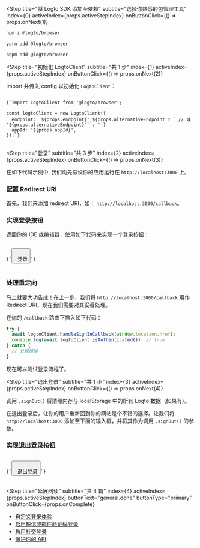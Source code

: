 
<Step
  title="将 Logto SDK 添加至依赖"
  subtitle="选择你熟悉的包管理工具"
  index={0}
  activeIndex={props.activeStepIndex}
  onButtonClick={() => props.onNext(1)}
>
<Tabs>
<TabItem value="npm" label="npm">

```bash
npm i @logto/browser
```

</TabItem>
<TabItem value="yarn" label="Yarn">

```bash
yarn add @logto/browser
```

</TabItem>
<TabItem value="pnpm" label="pnpm">

```bash
pnpm add @logto/browser
```

</TabItem>
</Tabs>
</Step>

<Step
  title="初始化 LogtoClient"
  subtitle="共 1 步"
  index={1}
  activeIndex={props.activeStepIndex}
  onButtonClick={() => props.onNext(2)}
>

Import 并传入 config 以初始化 `LogtoClient`：

<pre>
<code className="language-ts">
{`import LogtoClient from '@logto/browser';

const logtoClient = new LogtoClient({
  endpoint: '${props.endpoint}',${props.alternativeEndpoint ? ` // 或 "${props.alternativeEndpoint}"` : ''}
  appId: '${props.appId}',
});`}
</code>
</pre>

</Step>

<Step
  title="登录"
  subtitle="共 3 步"
  index={2}
  activeIndex={props.activeStepIndex}
  onButtonClick={() => props.onNext(3)}
>

<InlineNotification>
  在如下代码示例中, 我们均先假设你的应用运行在 <code>http://localhost:3000</code> 上。
</InlineNotification>

### 配置 Redirect URI

首先，我们来添加 redirect URI，如： `http://localhost:3000/callback`。

<UriInputField appId={props.appId} isSingle={!props.isCompact} name="redirectUris" title="application_details.redirect_uri" />

### 实现登录按钮

返回你的 IDE 或编辑器，使用如下代码来实现一个登录按钮：

<pre>
<code className="language-html">
{`<button onclick="logtoClient.signIn('${props.redirectUris[0] ?? 'http://localhost:3000/callback'}')">
  登录
</button>`}
</code>
</pre>

### 处理重定向

马上就要大功告成！在上一步，我们将 `http://localhost:3000/callback` 用作 Redirect URI，现在我们需要对其妥善处理。

在你的 `/callback` 路由下插入如下代码：

```ts
try {
  await logtoClient.handleSignInCallback(window.location.href);
  console.log(await logtoClient.isAuthenticated()); // true
} catch {
  // 处理错误
}
```

现在可以测试登录流程了。

</Step>

<Step
  title="退出登录"
  subtitle="共 1 步"
  index={3}
  activeIndex={props.activeStepIndex}
  onButtonClick={() => props.onNext(4)}
>

调用 `.signOut()` 将清理内存与 localStorage 中的所有 Logto 数据（如果有）。

在退出登录后，让你的用户重新回到你的网站是个不错的选择。让我们将 `http://localhost:3000` 添加至下面的输入框，并将其作为调用 `.signOut()` 的参数。

<UriInputField appId={props.appId} isSingle={!props.isCompact} name="postLogoutRedirectUris" title="application_details.post_sign_out_redirect_uri" />

### 实现退出登录按钮

<pre>
<code className="language-html">
{`<button onclick="logtoClient.signOut('${props.postLogoutRedirectUris[0] ?? 'http://localhost:3000'}')">
  退出登录
</button>`}
</code>
</pre>

</Step>

<Step
  title="延展阅读"
  subtitle="共 4 篇"
  index={4}
  activeIndex={props.activeStepIndex}
  buttonText="general.done"
  buttonType="primary"
  onButtonClick={props.onComplete}
>

- [自定义登录体验](https://docs.logto.io/zh-cn/docs/recipes/customize-sie)
- [启用短信或邮件验证码登录](https://docs.logto.io/zh-cn/docs/tutorials/get-started/enable-passcode-sign-in)
- [启用社交登录](https://docs.logto.io/zh-cn/docs/tutorials/get-started/enable-social-sign-in)
- [保护你的 API](https://docs.logto.io/zh-cn/docs/recipes/protect-your-api)

</Step>
